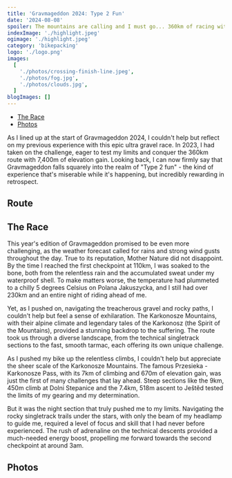 ```yaml
---
title: 'Gravmageddon 2024: Type 2 Fun'
date: '2024-08-08'
spoiler: The mountains are calling and I must go... 360km of racing with 7,600m of elevation gain. Recap of the race and my bike setup.
indexImage: './highlight.jpeg'
ogimage: './highlight.jpeg'
category: 'bikepacking'
logo: './logo.png'
images:
  [
    './photos/crossing-finish-line.jpeg',
    './photos/fog.jpg',
    './photos/clouds.jpg',
  ]
blogImages: []
---
```


- [The Race](#the-race)
- [Photos](#photos)

<MakeItBigContainer>
  <ImageComponent
    image={props.data.mdx.frontmatter.images[0]}
    description="Crossing finish line at Gravmageddon 2024 after 30 hours of cycling."
  />
</MakeItBigContainer>

As I lined up at the start of Gravmageddon 2024, I couldn't help but reflect on my previous experience with this epic ultra gravel race. In 2023, I had taken on the challenge, eager to test my limits and conquer the 360km route with 7,400m of elevation gain. Looking back, I can now firmly say that Gravmageddon falls squarely into the realm of "Type 2 fun" - the kind of experience that's miserable while it's happening, but incredibly rewarding in retrospect.

## Route

<MakeItBigContainer>
  <LazyStravaContainer height="800px">
    <div
      class="strava-embed-placeholder"
      data-embed-type="activity"
      data-embed-id="12052121611"
      data-style="standard"
    />
  </LazyStravaContainer>
</MakeItBigContainer>

## The Race

This year's edition of Gravmageddon promised to be even more challenging, as the weather forecast called for rains and strong wind gusts throughout the day. True to its reputation, Mother Nature did not disappoint. By the time I reached the first checkpoint at 110km, I was soaked to the bone, both from the relentless rain and the accumulated sweat under my waterproof shell. To make matters worse, the temperature had plummeted to a chilly 5 degrees Celsius on Polana Jakuszycka, and I still had over 230km and an entire night of riding ahead of me.

<MakeItBigContainer>
  <Container>
    <Column>
      <ImageComponent
        image={props.data.mdx.frontmatter.images[1]}
        description="Gravmageddon 2023 Strava route."
      />
    </Column>
    <Column>
      <ImageComponent
        image={props.data.mdx.frontmatter.images[2]}
        description="Cycling Dude and Jedr."
      />
    </Column>
  </Container>
</MakeItBigContainer>

Yet, as I pushed on, navigating the treacherous gravel and rocky paths, I couldn't help but feel a sense of exhilaration. The Karkonosze Mountains, with their alpine climate and legendary tales of the Karkonosz (the Spirit of the Mountains), provided a stunning backdrop to the suffering. The route took us through a diverse landscape, from the technical singletrack sections to the fast, smooth tarmac, each offering its own unique challenge.

As I pushed my bike up the relentless climbs, I couldn't help but appreciate the sheer scale of the Karkonosze Mountains. The famous Przesieka - Karkonosze Pass, with its 7km of climbing and 670m of elevation gain, was just the first of many challenges that lay ahead. Steep sections like the 9km, 450m climb at Dolni Stepanice and the 7.4km, 518m ascent to Ještěd tested the limits of my gearing and my determination.

But it was the night section that truly pushed me to my limits. Navigating the rocky singletrack trails under the stars, with only the beam of my headlamp to guide me, required a level of focus and skill that I had never before experienced. The rush of adrenaline on the technical descents provided a much-needed energy boost, propelling me forward towards the second checkpoint at around 3am.

## Photos

